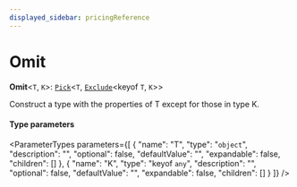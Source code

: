 ```yaml
---
displayed_sidebar: pricingReference
---
```



# Omit

 **Omit**<`T`, `K`\>: [`Pick`](Pick.mdx)<`T`, [`Exclude`](Exclude.mdx)<keyof `T`, `K`\>\>

Construct a type with the properties of T except for those in type K.

#### Type parameters

<ParameterTypes parameters={[
  {
    "name": "T",
    "type": "`object`",
    "description": "",
    "optional": false,
    "defaultValue": "",
    "expandable": false,
    "children": []
  },
  {
    "name": "K",
    "type": "keyof `any`",
    "description": "",
    "optional": false,
    "defaultValue": "",
    "expandable": false,
    "children": []
  }
]} />
